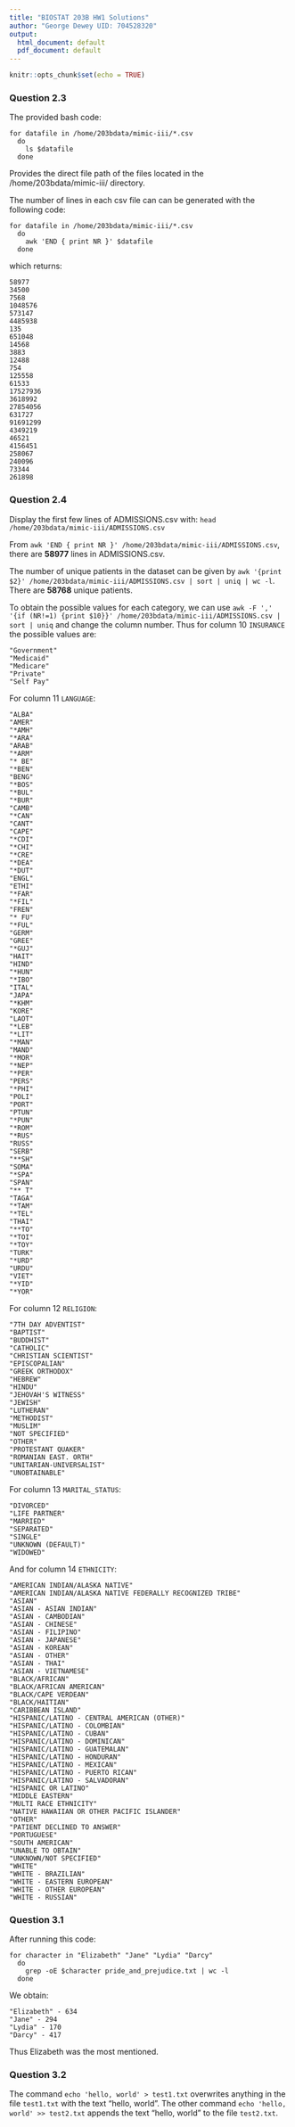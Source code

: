 ```yaml
---
title: "BIOSTAT 203B HW1 Solutions"
author: "George Dewey UID: 704528320"
output:
  html_document: default
  pdf_document: default
---
```


```r
knitr::opts_chunk$set(echo = TRUE)
```

### Question 2.3

The provided bash code:

```
for datafile in /home/203bdata/mimic-iii/*.csv
  do
    ls $datafile
  done
```

Provides the direct file path of the files located in the /home/203bdata/mimic-iii/ directory.

The number of lines in each csv file can can be generated with the following code:

```
for datafile in /home/203bdata/mimic-iii/*.csv
  do
    awk 'END { print NR }' $datafile
  done
```

which returns:

```
58977
34500
7568
1048576
573147
4485938
135
651048
14568
3883
12488
754
125558
61533
17527936
3618992
27854056
631727
91691299
4349219
46521
4156451
258067
240096
73344
261898
```
### Question 2.4

Display the first few lines of ADMISSIONS.csv with: `head /home/203bdata/mimic-iii/ADMISSIONS.csv`

From `awk 'END { print NR }' /home/203bdata/mimic-iii/ADMISSIONS.csv`, there are **58977** lines in ADMISSIONS.csv.

The number of unique patients in the dataset can be given by `awk '{print $2}' /home/203bdata/mimic-iii/ADMISSIONS.csv | sort | uniq | wc -l`. There are **58768** unique patients.

To obtain the possible values for each category, we can use `awk -F ',' '{if (NR!=1) {print $10}}' /home/203bdata/mimic-iii/ADMISSIONS.csv | sort | uniq` and change the column number. Thus for column 10 `INSURANCE` the possible values are:

```
"Government"
"Medicaid"
"Medicare"
"Private"
"Self Pay"
```

For column 11 `LANGUAGE`:

```
"ALBA"
"AMER"
"*AMH"
"*ARA"
"ARAB"
"*ARM"
"* BE"
"*BEN"
"BENG"
"*BOS"
"*BUL"
"*BUR"
"CAMB"
"*CAN"
"CANT"
"CAPE"
"*CDI"
"*CHI"
"*CRE"
"*DEA"
"*DUT"
"ENGL"
"ETHI"
"*FAR"
"*FIL"
"FREN"
"* FU"
"*FUL"
"GERM"
"GREE"
"*GUJ"
"HAIT"
"HIND"
"*HUN"
"*IBO"
"ITAL"
"JAPA"
"*KHM"
"KORE"
"LAOT"
"*LEB"
"*LIT"
"*MAN"
"MAND"
"*MOR"
"*NEP"
"*PER"
"PERS"
"*PHI"
"POLI"
"PORT"
"PTUN"
"*PUN"
"*ROM"
"*RUS"
"RUSS"
"SERB"
"**SH"
"SOMA"
"*SPA"
"SPAN"
"** T"
"TAGA"
"*TAM"
"*TEL"
"THAI"
"**TO"
"*TOI"
"*TOY"
"TURK"
"*URD"
"URDU"
"VIET"
"*YID"
"*YOR"
```

For column 12 `RELIGION`:

```
"7TH DAY ADVENTIST"
"BAPTIST"
"BUDDHIST"
"CATHOLIC"
"CHRISTIAN SCIENTIST"
"EPISCOPALIAN"
"GREEK ORTHODOX"
"HEBREW"
"HINDU"
"JEHOVAH'S WITNESS"
"JEWISH"
"LUTHERAN"
"METHODIST"
"MUSLIM"
"NOT SPECIFIED"
"OTHER"
"PROTESTANT QUAKER"
"ROMANIAN EAST. ORTH"
"UNITARIAN-UNIVERSALIST"
"UNOBTAINABLE"
```

For column 13 `MARITAL_STATUS`:

```
"DIVORCED"
"LIFE PARTNER"
"MARRIED"
"SEPARATED"
"SINGLE"
"UNKNOWN (DEFAULT)"
"WIDOWED"
```

And for column 14 `ETHNICITY`:

```
"AMERICAN INDIAN/ALASKA NATIVE"
"AMERICAN INDIAN/ALASKA NATIVE FEDERALLY RECOGNIZED TRIBE"
"ASIAN"
"ASIAN - ASIAN INDIAN"
"ASIAN - CAMBODIAN"
"ASIAN - CHINESE"
"ASIAN - FILIPINO"
"ASIAN - JAPANESE"
"ASIAN - KOREAN"
"ASIAN - OTHER"
"ASIAN - THAI"
"ASIAN - VIETNAMESE"
"BLACK/AFRICAN"
"BLACK/AFRICAN AMERICAN"
"BLACK/CAPE VERDEAN"
"BLACK/HAITIAN"
"CARIBBEAN ISLAND"
"HISPANIC/LATINO - CENTRAL AMERICAN (OTHER)"
"HISPANIC/LATINO - COLOMBIAN"
"HISPANIC/LATINO - CUBAN"
"HISPANIC/LATINO - DOMINICAN"
"HISPANIC/LATINO - GUATEMALAN"
"HISPANIC/LATINO - HONDURAN"
"HISPANIC/LATINO - MEXICAN"
"HISPANIC/LATINO - PUERTO RICAN"
"HISPANIC/LATINO - SALVADORAN"
"HISPANIC OR LATINO"
"MIDDLE EASTERN"
"MULTI RACE ETHNICITY"
"NATIVE HAWAIIAN OR OTHER PACIFIC ISLANDER"
"OTHER"
"PATIENT DECLINED TO ANSWER"
"PORTUGUESE"
"SOUTH AMERICAN"
"UNABLE TO OBTAIN"
"UNKNOWN/NOT SPECIFIED"
"WHITE"
"WHITE - BRAZILIAN"
"WHITE - EASTERN EUROPEAN"
"WHITE - OTHER EUROPEAN"
"WHITE - RUSSIAN"
```

### Question 3.1

After running this code:

```
for character in "Elizabeth" "Jane" "Lydia" "Darcy"
  do
    grep -oE $character pride_and_prejudice.txt | wc -l
  done
```

We obtain:

```
"Elizabeth" - 634
"Jane" - 294
"Lydia" - 170
"Darcy" - 417
```
Thus Elizabeth was the most mentioned.

### Question 3.2

The command `echo 'hello, world' > test1.txt` overwrites anything in the file `test1.txt` with the text "hello, world".  The other command `echo 'hello, world' >> test2.txt` appends the text "hello, world" to the file `test2.txt`.








